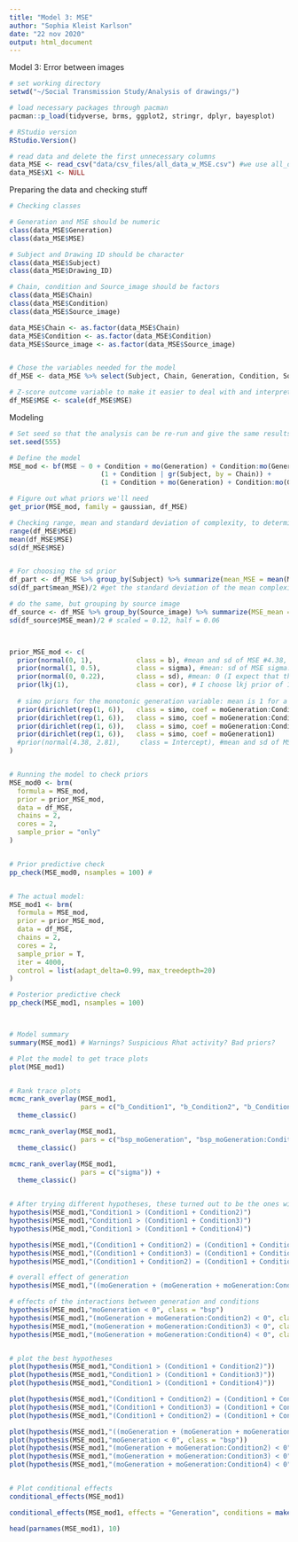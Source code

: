 ```yaml
---
title: "Model 3: MSE"
author: "Sophia Kleist Karlson"
date: "22 nov 2020"
output: html_document
---
```


Model 3: Error between images


```r
# set working directory
setwd("~/Social Transmission Study/Analysis of drawings/")

# load necessary packages through pacman
pacman::p_load(tidyverse, brms, ggplot2, stringr, dplyr, bayesplot)

# RStudio version
RStudio.Version()

# read data and delete the first unnecessary columns
data_MSE <- read_csv("data/csv_files/all_data_w_MSE.csv") #we use all_data_w_MSE.csv
data_MSE$X1 <- NULL
```


Preparing the data and checking stuff
```r
# Checking classes

# Generation and MSE should be numeric
class(data_MSE$Generation)
class(data_MSE$MSE)

# Subject and Drawing ID should be character
class(data_MSE$Subject)
class(data_MSE$Drawing_ID)

# Chain, condition and Source_image should be factors
class(data_MSE$Chain)
class(data_MSE$Condition)
class(data_MSE$Source_image)

data_MSE$Chain <- as.factor(data_MSE$Chain)
data_MSE$Condition <- as.factor(data_MSE$Condition)
data_MSE$Source_image <- as.factor(data_MSE$Source_image)


# Chose the variables needed for the model
df_MSE <- data_MSE %>% select(Subject, Chain, Generation, Condition, Source_image, MSE)

# Z-score outcome variable to make it easier to deal with and interpret
df_MSE$MSE <- scale(df_MSE$MSE)
```


Modeling
```r
# Set seed so that the analysis can be re-run and give the same results
set.seed(555)

# Define the model
MSE_mod <- bf(MSE ~ 0 + Condition + mo(Generation) + Condition:mo(Generation) + 
                       (1 + Condition | gr(Subject, by = Chain)) +
                       (1 + Condition + mo(Generation) + Condition:mo(Generation) | Source_image))

# Figure out what priors we'll need
get_prior(MSE_mod, family = gaussian, df_MSE)

# Checking range, mean and standard deviation of complexity, to determine which family to choose and to use for beta-prior
range(df_MSE$MSE)
mean(df_MSE$MSE)
sd(df_MSE$MSE)


# For choosing the sd prior
df_part <- df_MSE %>% group_by(Subject) %>% summarize(mean_MSE = mean(MSE)) #find mean complexity for each participant
sd(df_part$mean_MSE)/2 #get the standard deviation of the mean complexity for each participant. Divide this in two

# do the same, but grouping by source image
df_source <- df_MSE %>% group_by(Source_image) %>% summarize(MSE_mean = mean(MSE)) # find mean conventionality for each source image
sd(df_source$MSE_mean)/2 # scaled = 0.12, half = 0.06



prior_MSE_mod <- c(
  prior(normal(0, 1),           class = b), #mean and sd of MSE #4.38, 2.81
  prior(normal(1, 0.5),         class = sigma), #mean: sd of MSE sigma: half of the sd of MSE #2.81, 1.40
  prior(normal(0, 0.22),        class = sd), #mean: 0 (I expect that they might not vary at all). sd for the mean MSE for each participant = 2780.45. sigma should go from 0 (the mean of the prior) to around that -> sigma: 1390.23.
  prior(lkj(1),                 class = cor), # I choose lkj prior of 1
  
  # simo priors for the monotonic generation variable: mean is 1 for a uniform prior, sigma is K-1, where K is the number of levels in the monotonic variable (we have 7 generations)
  prior(dirichlet(rep(1, 6)),   class = simo, coef = moGeneration:Condition21),                 
  prior(dirichlet(rep(1, 6)),   class = simo, coef = moGeneration:Condition31),             
  prior(dirichlet(rep(1, 6)),   class = simo, coef = moGeneration:Condition41),            
  prior(dirichlet(rep(1, 6)),   class = simo, coef = moGeneration1)
  #prior(normal(4.38, 2.81),     class = Intercept), #mean and sd of MSE
)


# Running the model to check priors
MSE_mod0 <- brm(
  formula = MSE_mod, 
  prior = prior_MSE_mod,
  data = df_MSE,
  chains = 2,
  cores = 2,
  sample_prior = "only"
)


# Prior predictive check
pp_check(MSE_mod0, nsamples = 100) # 


# The actual model:
MSE_mod1 <- brm(
  formula = MSE_mod, 
  prior = prior_MSE_mod,
  data = df_MSE,
  chains = 2,
  cores = 2,
  sample_prior = T,
  iter = 4000,
  control = list(adapt_delta=0.99, max_treedepth=20)
)

# Posterior predictive check
pp_check(MSE_mod1, nsamples = 100)



# Model summary
summary(MSE_mod1) # Warnings? Suspicious Rhat activity? Bad priors?

# Plot the model to get trace plots
plot(MSE_mod1)


# Rank trace plots
mcmc_rank_overlay(MSE_mod1, 
                  pars = c("b_Condition1", "b_Condition2", "b_Condition3", "b_Condition4")) + 
  theme_classic()

mcmc_rank_overlay(MSE_mod1, 
                  pars = c("bsp_moGeneration", "bsp_moGeneration:Condition2", "bsp_moGeneration:Condition3", "bsp_moGeneration:Condition4")) + 
  theme_classic()

mcmc_rank_overlay(MSE_mod1, 
                  pars = c("sigma")) + 
  theme_classic()


# After trying different hypotheses, these turned out to be the ones with highest evidence ratio
hypothesis(MSE_mod1,"Condition1 > (Condition1 + Condition2)") 
hypothesis(MSE_mod1,"Condition1 > (Condition1 + Condition3)")
hypothesis(MSE_mod1,"Condition1 > (Condition1 + Condition4)")

hypothesis(MSE_mod1,"(Condition1 + Condition2) = (Condition1 + Condition3)")
hypothesis(MSE_mod1,"(Condition1 + Condition3) = (Condition1 + Condition4)")
hypothesis(MSE_mod1,"(Condition1 + Condition2) = (Condition1 + Condition4)")

# overall effect of generation
hypothesis(MSE_mod1,"((moGeneration + (moGeneration + moGeneration:Condition2) + (moGeneration + moGeneration:Condition3) + (moGeneration + moGeneration:Condition4))/4 > 0", class = "bsp")

# effects of the interactions between generation and conditions
hypothesis(MSE_mod1,"moGeneration < 0", class = "bsp")
hypothesis(MSE_mod1,"(moGeneration + moGeneration:Condition2) < 0", class = "bsp") 
hypothesis(MSE_mod1,"(moGeneration + moGeneration:Condition3) < 0", class = "bsp") 
hypothesis(MSE_mod1,"(moGeneration + moGeneration:Condition4) < 0", class = "bsp")


# plot the best hypotheses
plot(hypothesis(MSE_mod1,"Condition1 > (Condition1 + Condition2)")) 
plot(hypothesis(MSE_mod1,"Condition1 > (Condition1 + Condition3)"))
plot(hypothesis(MSE_mod1,"Condition1 > (Condition1 + Condition4)"))

plot(hypothesis(MSE_mod1,"(Condition1 + Condition2) = (Condition1 + Condition3)"))
plot(hypothesis(MSE_mod1,"(Condition1 + Condition3) = (Condition1 + Condition4)"))
plot(hypothesis(MSE_mod1,"(Condition1 + Condition2) = (Condition1 + Condition4)"))

plot(hypothesis(MSE_mod1,"((moGeneration + (moGeneration + moGeneration:Condition2) + (moGeneration + moGeneration:Condition3) + (moGeneration + moGeneration:Condition4))/4 > 0", class = "bsp"))
plot(hypothesis(MSE_mod1,"moGeneration < 0", class = "bsp"))
plot(hypothesis(MSE_mod1,"(moGeneration + moGeneration:Condition2) < 0", class = "bsp"))
plot(hypothesis(MSE_mod1,"(moGeneration + moGeneration:Condition3) < 0", class = "bsp")) 
plot(hypothesis(MSE_mod1,"(moGeneration + moGeneration:Condition4) < 0", class = "bsp"))


# Plot conditional effects
conditional_effects(MSE_mod1)

conditional_effects(MSE_mod1, effects = "Generation", conditions = make_conditions(MSE_mod1, vars = "Condition"))

head(parnames(MSE_mod1), 10)
```

